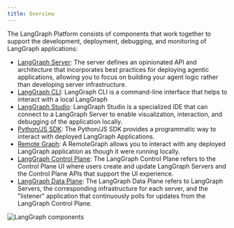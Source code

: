 ```yaml
---
title: Overview
---
```

The LangGraph Platform consists of components that work together to support the development, deployment, debugging, and monitoring of LangGraph applications:

* [LangGraph Server](langgraph_server): The server defines an opinionated API and architecture that incorporates best practices for deploying agentic applications, allowing you to focus on building your agent logic rather than developing server infrastructure.
* [LangGraph CLI](langgraph_cli): LangGraph CLI is a command-line interface that helps to interact with a local LangGraph
* [LangGraph Studio](langgraph_studio): LangGraph Studio is a specialized IDE that can connect to a LangGraph Server to enable visualization, interaction, and debugging of the application locally.
* [Python/JS SDK](sdk): The Python/JS SDK provides a programmatic way to interact with deployed LangGraph Applications.
* [Remote Graph](use-remote-graph): A RemoteGraph allows you to interact with any deployed LangGraph application as though it were running locally.
* [LangGraph Control Plane](langgraph_control_plane): The LangGraph Control Plane refers to the Control Plane UI where users create and update LangGraph Servers and the Control Plane APIs that support the UI experience.
* [LangGraph Data Plane](langgraph_data_plane): The LangGraph Data Plane refers to LangGraph Servers, the corresponding infrastructure for each server, and the "listener" application that continuously polls for updates from the LangGraph Control Plane.

![LangGraph components](images/lg_platform.png)
